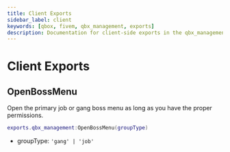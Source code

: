 ```yaml
---
title: Client Exports
sidebar_label: client
keywords: [qbox, fivem, qbx_management, exports]
description: Documentation for client-side exports in the qbx_management resource. These exports provide functionality for managing boss menus and other management-related features for jobs and gangs within the Qbox framework.
---
```


# Client Exports

## OpenBossMenu

Open the primary job or gang boss menu as long as you have the proper permissions.

```lua
exports.qbx_management:OpenBossMenu(groupType)
```

- groupType: `'gang' | 'job'`